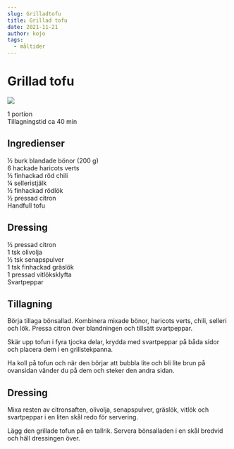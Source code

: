```yaml
---
slug: Grilladtofu
title: Grillad tofu
date: 2021-11-21
author: kojo
tags:
  - måltider
---
```


# Grillad tofu

![](../images/4a2a9987-3432-4758-afe9-2dcaa040e800.png)



1 portion <br/>
Tillagningstid ca 40 min

 ## Ingredienser

½ burk blandade bönor (200 g)<br/>
6 hackade haricots verts<br/>
½ finhackad röd chili<br/>
¼ selleristjälk<br/>
½ finhackad rödlök <br/>
½ pressad citron <br/>
Handfull tofu

 ## Dressing

½ pressad citron<br/>
1 tsk olivolja<br/>
½ tsk senapspulver<br/>
1 tsk finhackad gräslök<br/>
1 pressad vitlöksklyfta<br/>
Svartpeppar 

 ## Tillagning

Börja tillaga bönsallad. Kombinera mixade bönor, haricots verts, chili, selleri och lök. Pressa citron över blandningen och tillsätt svartpeppar.

Skär upp tofun i fyra tjocka delar, krydda med svartpeppar på båda sidor och placera dem i en grillstekpanna. 

Ha koll på tofun och när den börjar att bubbla lite och bli lite brun på ovansidan vänder du på dem och steker den andra sidan.

 ## Dressing

Mixa resten av citronsaften, olivolja, senapspulver, gräslök, vitlök och svartpeppar i en liten skål redo för servering. 

Lägg den grillade tofun på en tallrik. Servera bönsalladen i en skål bredvid och häll dressingen över.
